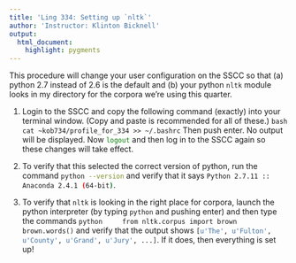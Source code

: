 ```yaml
---
title: 'Ling 334: Setting up `nltk`'
author: 'Instructor: Klinton Bicknell'
output:
  html_document:
    highlight: pygments
---
```


This procedure will change your user configuration on the SSCC so that (a) python 2.7 instead of 2.6 is the default and (b) your python `nltk` module looks in my directory for the corpora we're using this quarter.

1. Login to the SSCC and copy the following command (exactly) into your terminal window. (Copy and paste is recommended for all of these.)
    ```bash
    cat ~kob734/profile_for_334 >> ~/.bashrc
    ```
Then push enter. No output will be displayed. Now `logout`{.bash} and then log in to the SSCC again so these changes will take effect.

2. To verify that this selected the correct version of python, run the command `python --version`{.bash} and verify that it says `Python 2.7.11 :: Anaconda 2.4.1 (64-bit)`{.bash}.

3. To verify that `nltk`{.python} is looking in the right place for corpora, launch the python interpreter (by typing `python`{.bash} and pushing enter) and then type the commands
    ```python
    from nltk.corpus import brown
    brown.words()
    ```
and verify that the output shows `[u'The', u'Fulton', u'County', u'Grand', u'Jury', ...]`{.python}. If it does, then everything is set up!
